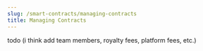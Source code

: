 ---
slug: /smart-contracts/managing-contracts
title: Managing Contracts
---

todo (i think add team members, royalty fees, platform fees, etc.)
